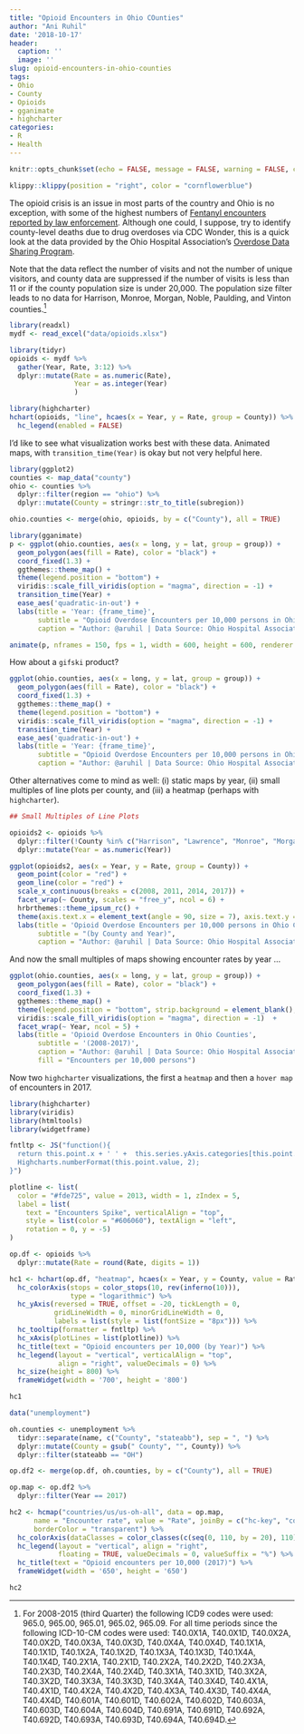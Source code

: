 ```yaml
---
title: "Opioid Encounters in Ohio COunties"
author: "Ani Ruhil"
date: '2018-10-17'
header:
  caption: ''
  image: ''
slug: opioid-encounters-in-ohio-counties
tags:
- Ohio
- County
- Opioids
- gganimate
- highcharter
categories:
- R
- Health
---
```


```r
knitr::opts_chunk$set(echo = FALSE, message = FALSE, warning = FALSE, cache = TRUE)

klippy::klippy(position = "right", color = "cornflowerblue")
```

The opioid crisis is an issue in most parts of the country and Ohio is no exception, with some of the highest numbers of [Fentanyl encounters reported by law enforcement](https://www.cdc.gov/drugoverdose/data/fentanyl-le-reports.html). Although one could, I suppose, try to identify county-level deaths due to drug overdoses via CDC Wonder, this is a quick look at the data provided by the Ohio Hospital Association's [Overdose Data Sharing Program](https://www.ohiohospitals.org/Patient-Safety-Quality/Institute/Opioid-Data.aspx). 

Note that the data reflect the number of visits and not the number of unique visitors, and county data are suppressed if the number of visits is less than 11 or if the county population size is under 20,000. The population size filter leads to no data for Harrison, Monroe, Morgan, Noble, Paulding, and Vinton counties.[^1] 

[^1]: For 2008-2015 (third Quarter) the following ICD9 codes were used: 965.0, 965.00, 965.01, 965.02, 965.09. For all time periods since the following ICD-10-CM codes were used: T40.0X1A, T40.0X1D, T40.0X2A, T40.0X2D, T40.0X3A, T40.0X3D, T40.0X4A, T40.0X4D, T40.1X1A, T40.1X1D, T40.1X2A, T40.1X2D, T40.1X3A, T40.1X3D, T40.1X4A, T40.1X4D, T40.2X1A, T40.2X1D, T40.2X2A, T40.2X2D, T40.2X3A, T40.2X3D, T40.2X4A, T40.2X4D, T40.3X1A, T40.3X1D, T40.3X2A, T40.3X2D, T40.3X3A, T40.3X3D, T40.3X4A, T40.3X4D, T40.4X1A, T40.4X1D, T40.4X2A, T40.4X2D, T40.4X3A, T40.4X3D, T40.4X4A, T40.4X4D, T40.601A, T40.601D, T40.602A, T40.602D, T40.603A, T40.603D, T40.604A, T40.604D, T40.691A, T40.691D, T40.692A, T40.692D, T40.693A, T40.693D, T40.694A, T40.694D. 

```r
library(readxl)
mydf <- read_excel("data/opioids.xlsx")

library(tidyr)
opioids <- mydf %>% 
  gather(Year, Rate, 3:12) %>% 
  dplyr::mutate(Rate = as.numeric(Rate), 
                Year = as.integer(Year)
                )
```

```r
library(highcharter)
hchart(opioids, "line", hcaes(x = Year, y = Rate, group = County)) %>% 
  hc_legend(enabled = FALSE)
```

I'd like to see what visualization works best with these data. Animated maps, with `transition_time(Year)` is okay but not very helpful here. 

```r
library(ggplot2)
counties <- map_data("county") 
ohio <- counties %>% 
  dplyr::filter(region == "ohio") %>% 
  dplyr::mutate(County = stringr::str_to_title(subregion))

ohio.counties <- merge(ohio, opioids, by = c("County"), all = TRUE)

library(gganimate)
p <- ggplot(ohio.counties, aes(x = long, y = lat, group = group)) + 
  geom_polygon(aes(fill = Rate), color = "black") + 
  coord_fixed(1.3) + 
  ggthemes::theme_map() + 
  theme(legend.position = "bottom") + 
  viridis::scale_fill_viridis(option = "magma", direction = -1) + 
  transition_time(Year) + 
  ease_aes('quadratic-in-out') + 
  labs(title = 'Year: {frame_time}', 
       subtitle = "Opioid Overdose Encounters per 10,000 persons in Ohio Counties: 2008-2017 /n (by County and Year)", 
       caption = "Author: @aruhil | Data Source: Ohio Hospital Association's Statewide Database")

animate(p, nframes = 150, fps = 1, width = 600, height = 600, renderer = ffmpeg_renderer())  
```

How about a `gifski` product? 

```r
ggplot(ohio.counties, aes(x = long, y = lat, group = group)) + 
  geom_polygon(aes(fill = Rate), color = "black") + 
  coord_fixed(1.3) + 
  ggthemes::theme_map() + 
  theme(legend.position = "bottom") + 
  viridis::scale_fill_viridis(option = "magma", direction = -1) + 
  transition_time(Year) + 
  ease_aes('quadratic-in-out') + 
  labs(title = 'Year: {frame_time}', 
       subtitle = "Opioid Overdose Encounters per 10,000 persons in Ohio Counties: 2008-2017 /n (by County and Year)", 
       caption = "Author: @aruhil | Data Source: Ohio Hospital Association's Statewide Database")
```

Other alternatives come to mind as well: (i) static maps by year, (ii) small multiples of line plots per county, and (iii) a heatmap (perhaps with `highcharter`). 


```r
## Small Multiples of Line Plots 

opioids2 <- opioids %>% 
  dplyr::filter(!County %in% c("Harrison", "Lawrence", "Monroe", "Morgan", "Noble", "Paulding", "Vinton")) %>% 
  dplyr::mutate(Year = as.numeric(Year))

ggplot(opioids2, aes(x = Year, y = Rate, group = County)) + 
  geom_point(color = "red") + 
  geom_line(color = "red") + 
  scale_x_continuous(breaks = c(2008, 2011, 2014, 2017)) + 
  facet_wrap(~ County, scales = "free_y", ncol = 6) + 
  hrbrthemes::theme_ipsum_rc() + 
  theme(axis.text.x = element_text(angle = 90, size = 7), axis.text.y = element_text(size = 7)) + 
  labs(title = 'Opioid Overdose Encounters per 10,000 persons in Ohio Counties: 2008-2017', 
       subtitle = "(by County and Year)", 
       caption = "Author: @aruhil | Data Source: Ohio Hospital Association's Statewide Database")
```

And now the small multiples of maps showing encounter rates by year ...

```r
ggplot(ohio.counties, aes(x = long, y = lat, group = group)) + 
  geom_polygon(aes(fill = Rate), color = "black") + 
  coord_fixed(1.3) + 
  ggthemes::theme_map() + 
  theme(legend.position = "bottom", strip.background = element_blank(), strip.text = element_text(size = 10)) + 
  viridis::scale_fill_viridis(option = "magma", direction = -1)  + 
  facet_wrap(~ Year, ncol = 5) + 
  labs(title = 'Opioid Overdose Encounters in Ohio Counties',
       subtitle = '(2008-2017)', 
       caption = "Author: @aruhil | Data Source: Ohio Hospital Association's Statewide Database", 
       fill = "Encounters per 10,000 persons")
```

Now two `highcharter` visualizations, the first a `heatmap` and then a `hover map` of encounters in 2017. 

```r
library(highcharter)
library(viridis)
library(htmltools)
library(widgetframe)

fntltp <- JS("function(){
  return this.point.x + ' ' +  this.series.yAxis.categories[this.point.y] + ':<br>' +
  Highcharts.numberFormat(this.point.value, 2);
}")

plotline <- list(
  color = "#fde725", value = 2013, width = 1, zIndex = 5,
  label = list(
    text = "Encounters Spike", verticalAlign = "top",
    style = list(color = "#606060"), textAlign = "left",
    rotation = 0, y = -5)
)

op.df <- opioids %>% 
  dplyr::mutate(Rate = round(Rate, digits = 1))

hc1 <- hchart(op.df, "heatmap", hcaes(x = Year, y = County, value = Rate)) %>%
  hc_colorAxis(stops = color_stops(10, rev(inferno(10))),
               type = "logarithmic") %>%
  hc_yAxis(reversed = TRUE, offset = -20, tickLength = 0,
           gridLineWidth = 0, minorGridLineWidth = 0,
           labels = list(style = list(fontSize = "8px"))) %>%
  hc_tooltip(formatter = fntltp) %>%
  hc_xAxis(plotLines = list(plotline)) %>%
  hc_title(text = "Opioid encounters per 10,000 (by Year)") %>%
  hc_legend(layout = "vertical", verticalAlign = "top",
            align = "right", valueDecimals = 0) %>%
  hc_size(height = 800) %>% 
  frameWidget(width = '700', height = '800')

hc1 
```

```r
data("unemployment")

oh.counties <- unemployment %>% 
  tidyr::separate(name, c("County", "stateabb"), sep = ", ") %>% 
  dplyr::mutate(County = gsub(" County", "", County)) %>% 
  dplyr::filter(stateabb == "OH")

op.df2 <- merge(op.df, oh.counties, by = c("County"), all = TRUE)

op.map <- op.df2 %>% 
  dplyr::filter(Year == 2017)

hc2 <- hcmap("countries/us/us-oh-all", data = op.map,
      name = "Encounter rate", value = "Rate", joinBy = c("hc-key", "code"),
      borderColor = "transparent") %>%
  hc_colorAxis(dataClasses = color_classes(c(seq(0, 110, by = 20), 110))) %>% 
  hc_legend(layout = "vertical", align = "right",
            floating = TRUE, valueDecimals = 0, valueSuffix = "%") %>% 
  hc_title(text = "Opioid encounters per 10,000 (2017)") %>% 
  frameWidget(width = '650', height = '650')

hc2
```

